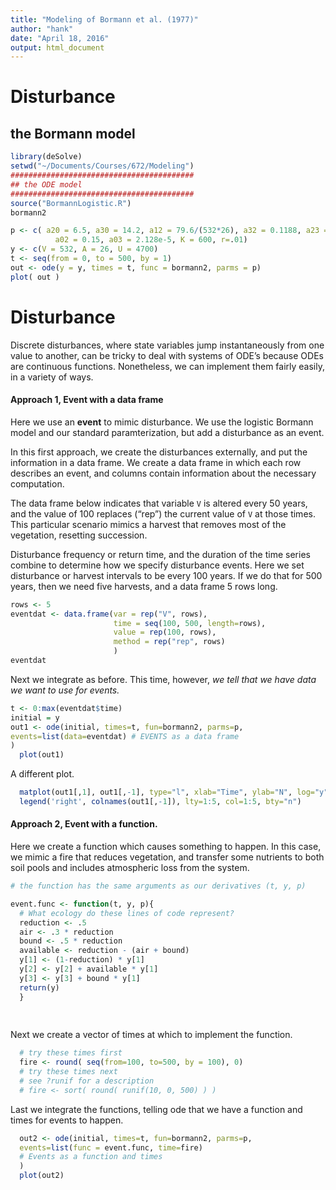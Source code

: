 ```yaml
---
title: "Modeling of Bormann et al. (1977)"
author: "hank"
date: "April 18, 2016"
output: html_document
---
```



# Disturbance

## the Bormann model
```r
library(deSolve)
setwd("~/Documents/Courses/672/Modeling")
#########################################
## the ODE model
#########################################
source("BormannLogistic.R")
bormann2
```

```r
p <- c( a20 = 6.5, a30 = 14.2, a12 = 79.6/(532*26), a32 = 0.1188, a23 = 0.0148,
          a02 = 0.15, a03 = 2.128e-5, K = 600, r=.01)
y <- c(V = 532, A = 26, U = 4700)
t <- seq(from = 0, to = 500, by = 1)
out <- ode(y = y, times = t, func = bormann2, parms = p)
plot( out )
```

# Disturbance

Discrete disturbances, where state variables jump instantaneously from one value to another, can be tricky to deal with systems of ODE's because ODEs are continuous functions. Nonetheless, we can implement them fairly easily, in a variety of ways.

#### Approach 1, Event with a data frame
Here we use an **event** to mimic disturbance. We use the logistic Bormann model and our standard paramterization, but add a disturbance as an event.

In this first approach, we create the disturbances externally, and put the information in a data frame. We create a data frame in which each row describes an event, and columns contain information about the necessary computation. 

The data frame below indicates that variable ```V``` is altered every 50 years, and the value of 100 replaces ("rep") the current value of ```V``` at those times. This particular scenario mimics a harvest that removes most of the vegetation, resetting succession.

Disturbance frequency or return time, and the duration of the time series combine to determine how we specify disturbance events. Here we set disturbance or harvest intervals to be every 100 years. If we do that for 500 years, then we need five harvests, and a data frame 5 rows long.
```r
rows <- 5
eventdat <- data.frame(var = rep("V", rows), 
                       time = seq(100, 500, length=rows),
                       value = rep(100, rows),
                       method = rep("rep", rows)
                       )
eventdat
```

Next we integrate as before. This time, however, *we tell \code{ode} that we have data we want to use for events.*
```r
t <- 0:max(eventdat$time)
initial = y
out1 <- ode(initial, times=t, fun=bormann2, parms=p, 
events=list(data=eventdat) # EVENTS as a data frame
)
  plot(out1)
```
  
A different plot.
```r
  matplot(out1[,1], out1[,-1], type="l", xlab="Time", ylab="N", log="y")
  legend('right', colnames(out1[,-1]), lty=1:5, col=1:5, bty="n") 
```
  
#### Approach 2, Event with a function.
  
Here we create a function which causes something to happen. In this case, we mimic a fire that reduces vegetation, and transfer some nutrients to both soil pools and includes atmospheric loss from the system.
```r
# the function has the same arguments as our derivatives (t, y, p)

event.func <- function(t, y, p){
  # What ecology do these lines of code represent?
  reduction <- .5
  air <- .3 * reduction
  bound <- .5 * reduction
  available <- reduction - (air + bound)
  y[1] <- (1-reduction) * y[1]
  y[2] <- y[2] + available * y[1]
  y[3] <- y[3] + bound * y[1]
  return(y)
  }
  
  
```
  
  Next we create a vector of times at which to implement the function.
```r
  # try these times first 
  fire <- round( seq(from=100, to=500, by = 100), 0)
  # try these times next
  # see ?runif for a description
  # fire <- sort( round( runif(10, 0, 500) ) )
```
  
  Last we integrate the functions, telling ode that we have a function and times for events to happen.
  
```r
  out2 <- ode(initial, times=t, fun=bormann2, parms=p, 
  events=list(func = event.func, time=fire) 
  # Events as a function and times 
  )
  plot(out2)
```

